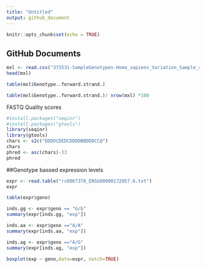 ```yaml
---
title: "Untitled"
output: github_document
---
```


```r
knitr::opts_chunk$set(echo = TRUE)
```

## GitHub Documents

```r
mxl <- read.csv("373531-SampleGenotypes-Homo_sapiens_Variation_Sample_rs8067378.csv")
head(mxl)
```

```r
table(mxl$Genotype..forward.strand.)
```

```r
table(mxl$Genotype..forward.strand.)/ nrow(mxl) *100
```

FASTQ Quality scores

```r
#install.packages("seqinr")
#install.packages("gtools")
library(seqinr)
library(gtools)
chars <- s2c("DDDDCDEDCDDDDBBDDDCC@") 
chars
phred <- asc(chars)-33
phred

```

##Genotype bassed expression levels

```r
expr <- read.table("rs8067378_ENSG00000172057.6.txt")
expr
```

```r
table(expr$geno)
```

```r
inds.gg <- expr$geno == "G/G"
summary(expr[inds.gg, "exp"])
```

```r
inds.aa <- expr$geno =="A/A"
summary(expr[inds.aa, "exp"])
```

```r
inds.ag <- expr$geno =="A/G"
summary(expr[inds.ag, "exp"])
```

```r
boxplot(exp ~ geno,data=expr, notch=TRUE)
```

